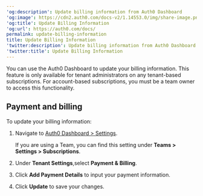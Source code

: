---
'og:description': Update billing information from Auth0 Dashboard
'og:image': https://cdn2.auth0.com/docs-v2/1.14553.0/img/share-image.png
'og:title': Update Billing Information
'og:url': https://auth0.com/docs/
permalink: update-billing-information
title: Update Billing Information
'twitter:description': Update billing information from Auth0 Dashboard
'twitter:title': Update Billing Information
---
You can use the <Tooltip tip="Auth0 Dashboard: Auth0's main product to configure your services." cta="View Glossary" href="/docs/glossary?term=Auth0+Dashboard">Auth0 Dashboard</Tooltip> to update your billing information. This feature is only available for tenant administrators on any tenant-based subscriptions. For account-based subscriptions, you must be a team owner to access this functionality.

## Payment and billing

To update your billing information:

1. Navigate to [Auth0 Dashboard > Settings](https://manage.auth0.com/#/dashboard/settings).

   <Callout icon="file-lines" color="#0EA5E9" iconType="regular">

   If you are using a Team, you can find this setting under **Teams > Settings > Subscriptions**.

   </Callout>
2. Under **Tenant Settings**,select **Payment & Billing**.
3. Click **Add Payment Details** to input your payment information.

4. Click **Update** to save your changes.